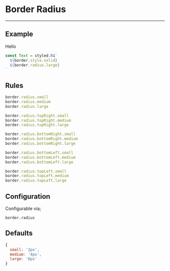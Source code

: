 
# Border Radius

---

## Example

<Radius>Hello</Radius>

```js
const Text = styled.h1`
  ${border.style.solid}
  ${border.radius.large}
`
```

## Rules

```js
border.radius.small
border.radius.medium
border.radius.large

border.radius.topRight.small
border.radius.topRight.medium
border.radius.topRight.large

border.radius.bottomRight.small
border.radius.bottomRight.medium
border.radius.bottomRight.large

border.radius.bottomLeft.small
border.radius.bottomLeft.medium
border.radius.bottomLeft.large

border.radius.topLeft.small
border.radius.topLeft.medium
border.radius.topLeft.large
```

## Configuration

Configurable via;

```
border.radius
```

## Defaults

```js
{
  small: '2px',
  medium: '4px',
  large: '6px'
}
```
